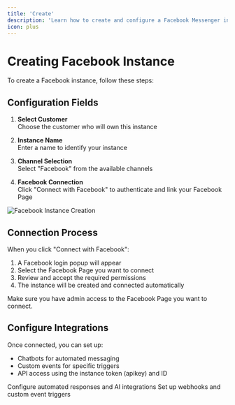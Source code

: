 ```yaml
---
title: 'Create'
description: 'Learn how to create and configure a Facebook Messenger instance'
icon: plus 
---
```


# Creating Facebook Instance

To create a Facebook instance, follow these steps:

## Configuration Fields

1. **Select Customer**  
   Choose the customer who will own this instance

2. **Instance Name**  
   Enter a name to identify your instance

3. **Channel Selection**  
   Select "Facebook" from the available channels

4. **Facebook Connection**  
   Click "Connect with Facebook" to authenticate and link your Facebook Page

<img src="/images/instance/create5.png" alt="Facebook Instance Creation" />

## Connection Process

When you click "Connect with Facebook":
1. A Facebook login popup will appear
2. Select the Facebook Page you want to connect
3. Review and accept the required permissions
4. The instance will be created and connected automatically

<Note>
  Make sure you have admin access to the Facebook Page you want to connect.
</Note>

## Configure Integrations

Once connected, you can set up:
- Chatbots for automated messaging
- Custom events for specific triggers
- API access using the instance token (apikey) and ID

<CardGroup>
  <Card title="Chatbots" icon="robot" href="/instances/chatbots/chatwoot">
    Configure automated responses and AI integrations
  </Card>
  <Card title="Events" icon="bell" href="/instances/events/events-system">
    Set up webhooks and custom event triggers
  </Card>
</CardGroup>

